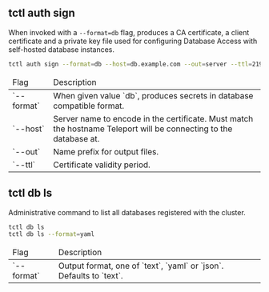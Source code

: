 ## tctl auth sign

When invoked with a `--format=db` flag, produces a CA certificate, a client certificate and a private key file used for configuring Database Access with self-hosted database instances.

```bash
tctl auth sign --format=db --host=db.example.com --out=server --ttl=2190h
```

<table>
  <thead>
    <tr>
      <td>Flag</td>
      <td>Description</td>
    </tr>
  </thead>
  <tbody>
    <tr>
      <td>`--format`</td>
      <td>When given value `db`, produces secrets in database compatible format.</td>
    </tr>
    <tr>
      <td>`--host`</td>
      <td>Server name to encode in the certificate. Must match the hostname Teleport will be connecting to the database at.</td>
    </tr>
    <tr>
      <td>`--out`</td>
      <td>Name prefix for output files.</td>
    </tr>
    <tr>
      <td>`--ttl`</td>
      <td>Certificate validity period.</td>
    </tr>
  </tbody>
</table>

## tctl db ls

Administrative command to list all databases registered with the cluster.

```bash
tctl db ls
tctl db ls --format=yaml
```

<table>
  <thead>
    <tr>
      <td>Flag</td>
      <td>Description</td>
    </tr>
  </thead>
  <tbody>
    <tr>
      <td>`--format`</td>
      <td>Output format, one of `text`, `yaml` or `json`. Defaults to `text`.</td>
    </tr>
  </tbody>
</table>
